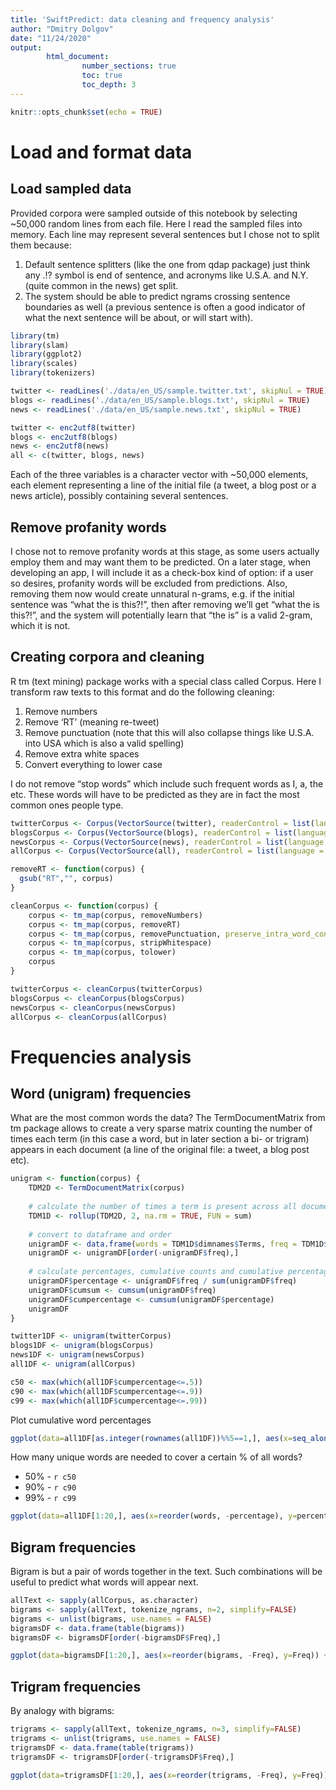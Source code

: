 ```yaml
---
title: 'SwiftPredict: data cleaning and frequency analysis'
author: "Dmitry Dolgov"
date: "11/24/2020"
output: 
        html_document:
                number_sections: true
                toc: true
                toc_depth: 3
---
```


```r
knitr::opts_chunk$set(echo = TRUE)
```



# Load and format data

## Load sampled data

Provided corpora were sampled outside of this notebook by selecting ~50,000 random lines from each file. Here I read the sampled files into memory. Each line may represent several sentences but I chose not to split them because:

1. Default sentence splitters (like the one from qdap package) just think any .!? symbol is end of sentence, and acronyms like U.S.A. and N.Y. (quite common in the news) get split.
2. The system should be able to predict ngrams crossing sentence boundaries as well (a previous sentence is often a good indicator of what the next sentence will be about, or will start with).

```r
library(tm)
library(slam)
library(ggplot2)
library(scales)
library(tokenizers)

twitter <- readLines('./data/en_US/sample.twitter.txt', skipNul = TRUE)
blogs <- readLines('./data/en_US/sample.blogs.txt', skipNul = TRUE)
news <- readLines('./data/en_US/sample.news.txt', skipNul = TRUE)

twitter <- enc2utf8(twitter)
blogs <- enc2utf8(blogs)
news <- enc2utf8(news)
all <- c(twitter, blogs, news)
```

Each of the three variables is a character vector with ~50,000 elements, each element representing a line of the initial file (a tweet, a blog post or a news article), possibly containing several sentences.

## Remove profanity words

I chose not to remove profanity words at this stage, as some users actually employ them and may want them to be predicted. On a later stage, when developing an app, I will include it as a check-box kind of option: if a user so desires, profanity words will be excluded from predictions. Also, removing them now would create unnatural n-grams, e.g. if the initial sentence was "what the <profanity> is this?!", then after removing we'll get "what the is this?!", and the system will potentially learn that "the is" is a valid 2-gram, which it is not.

## Creating corpora and cleaning

R tm (text mining) package works with a special class called Corpus. Here I transform raw texts to this format and do the following cleaning:

1. Remove numbers
2. Remove 'RT' (meaning re-tweet)
3. Remove punctuation (note that this will also collapse things like U.S.A. into USA which is also a valid spelling)
4. Remove extra white spaces
5. Convert everything to lower case

I do not remove "stop words" which include such frequent words as I, a, the etc. These words will have to be predicted as they are in fact the most common ones people type. 

```r
twitterCorpus <- Corpus(VectorSource(twitter), readerControl = list(language = "UTF-8"))
blogsCorpus <- Corpus(VectorSource(blogs), readerControl = list(language = "UTF-8"))
newsCorpus <- Corpus(VectorSource(news), readerControl = list(language = "UTF-8"))
allCorpus <- Corpus(VectorSource(all), readerControl = list(language = "UTF-8"))

removeRT <- function(corpus) {
  gsub("RT","", corpus)
}

cleanCorpus <- function(corpus) {
    corpus <- tm_map(corpus, removeNumbers)
    corpus <- tm_map(corpus, removeRT)
    corpus <- tm_map(corpus, removePunctuation, preserve_intra_word_contractions=TRUE, preserve_intra_word_dashes=TRUE)
    corpus <- tm_map(corpus, stripWhitespace)
    corpus <- tm_map(corpus, tolower)
    corpus
}

twitterCorpus <- cleanCorpus(twitterCorpus)
blogsCorpus <- cleanCorpus(blogsCorpus)
newsCorpus <- cleanCorpus(newsCorpus)
allCorpus <- cleanCorpus(allCorpus)
```

# Frequencies analysis

## Word (unigram) frequencies

What are the most common words the data?
The TermDocumentMatrix from tm package allows to create a very sparse matrix counting the number of times each term (in this case a word, but in later section a bi- or trigram) appears in each document (a line of the original file: a tweet, a blog post etc).

```r
unigram <- function(corpus) {
    TDM2D <- TermDocumentMatrix(corpus)
    
    # calculate the number of times a term is present across all documents
    TDM1D <- rollup(TDM2D, 2, na.rm = TRUE, FUN = sum)
    
    # convert to dataframe and order
    unigramDF <- data.frame(words = TDM1D$dimnames$Terms, freq = TDM1D$v)
    unigramDF <- unigramDF[order(-unigramDF$freq),]
    
    # calculate percentages, cumulative counts and cumulative percentages
    unigramDF$percentage <- unigramDF$freq / sum(unigramDF$freq)
    unigramDF$cumsum <- cumsum(unigramDF$freq)
    unigramDF$cumpercentage <- cumsum(unigramDF$percentage)
    unigramDF
}

twitter1DF <- unigram(twitterCorpus)
blogs1DF <- unigram(blogsCorpus)
news1DF <- unigram(newsCorpus)
all1DF <- unigram(allCorpus)

c50 <- max(which(all1DF$cumpercentage<=.5))
c90 <- max(which(all1DF$cumpercentage<=.9))
c99 <- max(which(all1DF$cumpercentage<=.99))
```

Plot cumulative word percentages
```r
ggplot(data=all1DF[as.integer(rownames(all1DF))%%5==1,], aes(x=seq_along(cumpercentage), y=cumpercentage)) + geom_point(color='steelblue') + scale_x_continuous(labels = comma) + labs(x='Words count', y='Cumulative % covered') + geom_hline(yintercept=.5) + geom_hline(yintercept=.9) + geom_hline(yintercept=.99)
```

How many unique words are needed to cover a certain % of all words?

* 50% - `r c50`
* 90% - `r c90`
* 99% - `r c99`

```r
ggplot(data=all1DF[1:20,], aes(x=reorder(words, -percentage), y=percentage)) + geom_bar(stat='identity') + theme(axis.text.x = element_text(angle = 90, vjust = 0.5, hjust=1)) + xlab('word')
```

## Bigram frequencies

Bigram is but a pair of words together in the text. Such combinations will be useful to predict what words will appear next.

```r
allText <- sapply(allCorpus, as.character)
bigrams <- sapply(allText, tokenize_ngrams, n=2, simplify=FALSE)
bigrams <- unlist(bigrams, use.names = FALSE)
bigramsDF <- data.frame(table(bigrams))
bigramsDF <- bigramsDF[order(-bigramsDF$Freq),]

ggplot(data=bigramsDF[1:20,], aes(x=reorder(bigrams, -Freq), y=Freq)) + geom_bar(stat='identity') + theme(axis.text.x = element_text(angle = 90, vjust = 0.5, hjust=1)) + xlab('Bigram')
```

## Trigram frequencies

By analogy with bigrams:
```r
trigrams <- sapply(allText, tokenize_ngrams, n=3, simplify=FALSE)
trigrams <- unlist(trigrams, use.names = FALSE)
trigramsDF <- data.frame(table(trigrams))
trigramsDF <- trigramsDF[order(-trigramsDF$Freq),]

ggplot(data=trigramsDF[1:20,], aes(x=reorder(trigrams, -Freq), y=Freq)) + geom_bar(stat='identity') + theme(axis.text.x = element_text(angle = 90, vjust = 0.5, hjust=1)) + xlab('Trigram')
```
